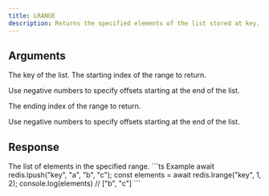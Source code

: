 ```yaml
---
title: LRANGE
description: Returns the specified elements of the list stored at key.
---
```


## Arguments

<ParamField body="key" type="string" required>
  The key of the list.
</ParamField>

<ParamField body="start" type="integer" required>
  The starting index of the range to return.

  Use negative numbers to specify offsets starting at the end of the list.
</ParamField>


<ParamField body="end" type="integer" required>
  The ending index of the range to return.

  Use negative numbers to specify offsets starting at the end of the list.
</ParamField>

## Response

<ResponseField type="TValue[]" required>
  The list of elements in the specified range.
</ResponseField>

<RequestExample>
```ts Example 
await redis.lpush("key", "a", "b", "c"); 
const elements = await redis.lrange("key", 1, 2); 
console.log(elements) // ["b", "c"]
 ```
</RequestExample>
